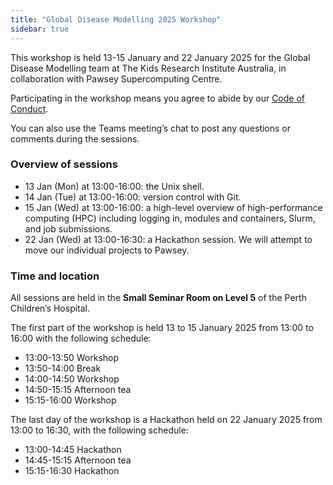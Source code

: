 ```yaml
---
title: "Global Disease Modelling 2025 Workshop"
sidebar: true
---
```


This workshop is held 13-15 January and 22 January 2025 for the Global Disease Modelling team at The Kids Research Institute Australia, in collaboration with Pawsey Supercomputing Centre.

Participating in the workshop means you agree to abide by our [Code of Conduct](code-of-conduct.qmd).

You can also use the Teams meeting's chat to post any questions or comments during the sessions.

### Overview of sessions

-   13 Jan (Mon) at 13:00-16:00: the Unix shell.
-   14 Jan (Tue) at 13:00-16:00: version control with Git.
-   15 Jan (Wed) at 13:00-16:00: a high-level overview of high-performance computing (HPC) including logging in, modules and containers, Slurm, and job submissions.
-   22 Jan (Wed) at 13:00-16:30: a Hackathon session. We will attempt to move our individual projects to Pawsey.

### Time and location

All sessions are held in the **Small Seminar Room on Level 5** of the Perth Children's Hospital.

The first part of the workshop is held 13 to 15 January 2025 from 13:00 to 16:00 with the following schedule:

-   13:00-13:50 Workshop
-   13:50-14:00 Break
-   14:00-14:50 Workshop
-   14:50-15:15 Afternoon tea
-   15:15-16:00 Workshop

The last day of the workshop is a Hackathon held on 22 January 2025 from 13:00 to 16:30, with the following schedule:

-   13:00-14:45 Hackathon
-   14:45-15:15 Afternoon tea
-   15:15-16:30 Hackathon